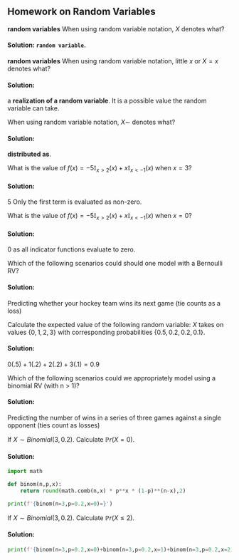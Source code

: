 
## Homework on Random Variables

::: {#exr-rv-1}
[**random variables**]{.column-margin} When using random variable notation, $X$ denotes what? 

::: {.solution .callout-tip collapse=true} 
#### Solution: `random variable`.

:::

::::

::: {#exr-rv-2}
[**random variables**]{.column-margin} When using random variable notation, little $x$ or $X=x$ denotes what?

::: {.solution .callout-tip collapse="true"}
#### Solution:

a **realization of a random variable**. It is a possible value the random variable can take.
:::
:::

::: {#exr-rv-3}
When using random variable notation, $X \sim$ denotes what?
:::

::: {.solution .callout-tip collapse="true"}
#### Solution:

**distributed as**.
:::

::: {#exr-rv-4}
What is the value of $f(x)=−5\mathbb{I}_{x>2}(x)+x\mathbb{I}_{x<−1}(x)$ when $x=3$?
:::

::: {.solution .callout-tip collapse="true"}
#### Solution:

5 Only the first term is evaluated as non-zero.
:::

::: {#exr-rv-5}
What is the value of $f(x)=−5\mathbb{I}_{x>2}(x)+x \mathbb{I}_{x<−1}(x)$ when $x=0$?
:::

::: {.solution .callout-tip collapse="true"}
#### Solution:

0 as all indicator functions evaluate to zero.
:::

::: {#exr-rv-6}
Which of the following scenarios could should one model with a Bernoulli RV?
:::

::: {.solution .callout-tip collapse="true"}
#### Solution:

Predicting whether your hockey team wins its next game (tie counts as a loss)
:::

::: {#exr-rv-7}
Calculate the expected value of the following random variable: $X$ takes on values $\{0, 1, 2, 3\}$ with corresponding probabilities $\{0.5, 0.2, 0.2, 0.1\}$.
:::

::: {.solution .callout-tip collapse="true"}
#### Solution:

$0(.5)+1(.2)+2(.2)+3(.1) =0.9$
:::

::: {#exr-rv-8}
Which of the following scenarios could we appropriately model using a binomial RV (with n \> 1)?
:::

::: {.solution .callout-tip collapse="true"}
#### Solution:

Predicting the number of wins in a series of three games against a single opponent (ties count as losses)
:::

::: {#exr-rv-9}
If $X\sim Binomial(3,0.2)$. Calculate $\mathbb{P}r(X=0)$.
:::

::: {.solution .callout-tip collapse="true"}
#### Solution:

```python
import math 

def binom(n,p,x):
    return round(math.comb(n,x) * p**x * (1-p)**(n-x),2)

print(f'{binom(n=3,p=0.2,x=0)=}')
```
:::

::: {#exr-rv-10}
If $X\sim Binomial(3,0.2)$. Calculate $\mathbb{P}r(X \le 2)$.
:::

::: {.solution .callout-tip collapse="true"}
#### Solution:

```python
print(f'{binom(n=3,p=0.2,x=0)+binom(n=3,p=0.2,x=1)+binom(n=3,p=0.2,x=2)}')
```
:::